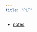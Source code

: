 ```yaml
---
title: "PLT"
---
```


* [notes](https://igor-dimi.github.io/programming-language-theory-and-pragmatics-notes/)
